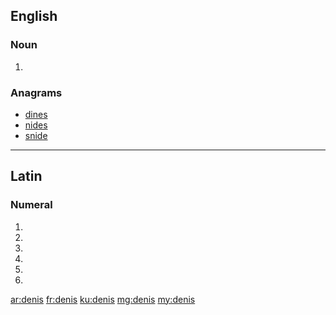 {{also|Denis}}
==English==

===Noun===
{{head|en|noun form}}

# {{plural of|deni|lang=en}}

===Anagrams===
* [[dines#English|dines]]
* [[nides#English|nides]]
* [[snide#English|snide]]

----

==Latin==

===Numeral===
{{la-num-form|denīs}}

# {{inflection of|denī||dat|m|p|lang=la}}
# {{inflection of|denī||dat|f|p|lang=la}}
# {{inflection of|denī||dat|n|p|lang=la}}
# {{inflection of|denī||abl|m|p|lang=la}}
# {{inflection of|denī||abl|n|p|lang=la}}
# {{inflection of|denī||abl|f|p|lang=la}}

[[ar:denis]]
[[fr:denis]]
[[ku:denis]]
[[mg:denis]]
[[my:denis]]